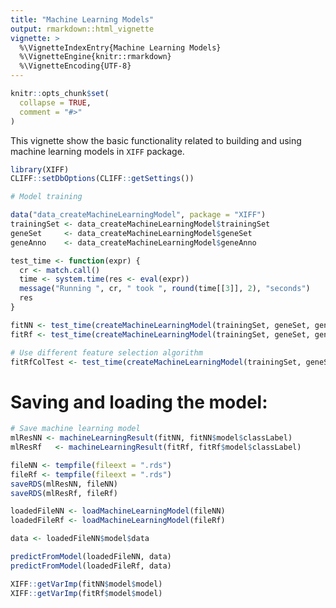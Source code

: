 ```yaml
---
title: "Machine Learning Models"
output: rmarkdown::html_vignette
vignette: >
  %\VignetteIndexEntry{Machine Learning Models}
  %\VignetteEngine{knitr::rmarkdown}
  %\VignetteEncoding{UTF-8}
---
```


```r
knitr::opts_chunk$set(
  collapse = TRUE,
  comment = "#>"
)
```

This vignette show the basic functionality related to building and using machine learning models in `XIFF` package.

```r
library(XIFF)
CLIFF::setDbOptions(CLIFF::getSettings())

# Model training

data("data_createMachineLearningModel", package = "XIFF")
trainingSet <- data_createMachineLearningModel$trainingSet
geneSet     <- data_createMachineLearningModel$geneSet
geneAnno    <- data_createMachineLearningModel$geneAnno

test_time <- function(expr) {
  cr <- match.call()
  time <- system.time(res <- eval(expr))
  message("Running ", cr, " took ", round(time[[3]], 2), "seconds")
  res
}

fitNN <- test_time(createMachineLearningModel(trainingSet, geneSet, geneAnno, method = "neuralnetwork"))
fitRf <- test_time(createMachineLearningModel(trainingSet, geneSet, geneAnno))

# Use different feature selection algorithm
fitRfColTest <- test_time(createMachineLearningModel(trainingSet, geneSet, geneAnno, selectBestFeaturesFnc = selectBestFeaturesTTest, threshold = 0.05))
```

# Saving and loading the model:

```r
# Save machine learning model
mlResNN <- machineLearningResult(fitNN, fitNN$model$classLabel)
mlResRf   <- machineLearningResult(fitRf, fitRf$model$classLabel)

fileNN <- tempfile(fileext = ".rds")
fileRf <- tempfile(fileext = ".rds")
saveRDS(mlResNN, fileNN)
saveRDS(mlResRf, fileRf)

loadedFileNN <- loadMachineLearningModel(fileNN)
loadedFileRf <- loadMachineLearningModel(fileRf)

data <- loadedFileNN$model$data

predictFromModel(loadedFileNN, data)
predictFromModel(loadedFileRf, data)

XIFF::getVarImp(fitNN$model$model)
XIFF::getVarImp(fitRf$model$model)
```

